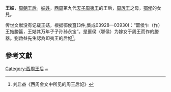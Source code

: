 '''王姞'''{{BD|？||？|catIdx=W王}}，[[周朝|周朝]][[王后|王后]]。[[姞姓|姞姓]]，[[西周|西周]]第九代[[天子|天子]][[周夷王|周夷王]]的王后，[[周厉王|周厉王]]之母，[[鄂国|鄂侯]]的女兒。

传世文献没有记载王姞，根据鄂侯簋(3件,集成03928—03930)：“噩侯乍（作）王姞媵簋，王姞其万年子子孙孙永宝”。是噩侯（鄂侯）为嫁女于周王而作的媵器。劉啟益先生認為即夷王的后妃<ref>刘启益《西周金文中所见的周王后妃》</ref>。

==參考文獻==
<div class="references-small">
<references />
</div>

{{周朝及秦國王后}}

[[Category:西周王后|Category:西周王后]]
[[Category:姞姓|~]]